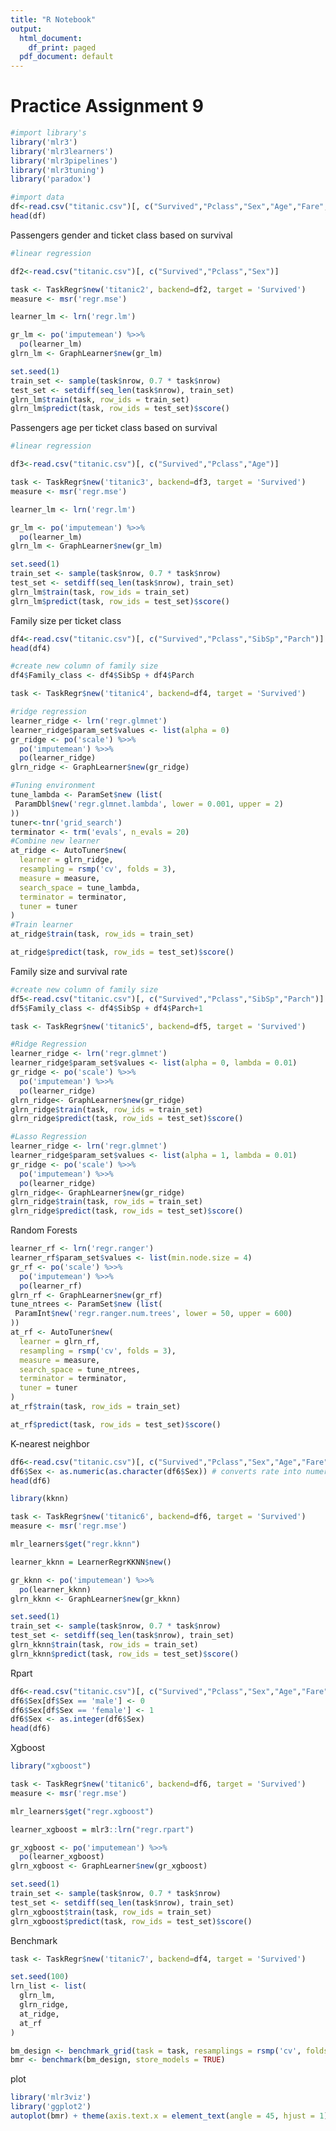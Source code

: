 ```yaml
---
title: "R Notebook"
output:
  html_document:
    df_print: paged
  pdf_document: default
---
```


# Practice Assignment 9

```r
#import library's
library('mlr3')
library('mlr3learners')
library('mlr3pipelines')
library('mlr3tuning')
library('paradox')
```


```r
#import data
df<-read.csv("titanic.csv")[, c("Survived","Pclass","Sex","Age","Fare","Embarked")]
head(df)
```



Passengers gender and ticket class based on survival

```r
#linear regression

df2<-read.csv("titanic.csv")[, c("Survived","Pclass","Sex")]

task <- TaskRegr$new('titanic2', backend=df2, target = 'Survived')
measure <- msr('regr.mse')

learner_lm <- lrn('regr.lm')

gr_lm <- po('imputemean') %>>%
  po(learner_lm)
glrn_lm <- GraphLearner$new(gr_lm)

set.seed(1)
train_set <- sample(task$nrow, 0.7 * task$nrow) 
test_set <- setdiff(seq_len(task$nrow), train_set)
glrn_lm$train(task, row_ids = train_set)
glrn_lm$predict(task, row_ids = test_set)$score() 
```

Passengers age per ticket class based on survival

```r
#linear regression

df3<-read.csv("titanic.csv")[, c("Survived","Pclass","Age")]

task <- TaskRegr$new('titanic3', backend=df3, target = 'Survived')
measure <- msr('regr.mse')

learner_lm <- lrn('regr.lm')

gr_lm <- po('imputemean') %>>%
  po(learner_lm)
glrn_lm <- GraphLearner$new(gr_lm)

set.seed(1)
train_set <- sample(task$nrow, 0.7 * task$nrow) 
test_set <- setdiff(seq_len(task$nrow), train_set)
glrn_lm$train(task, row_ids = train_set)
glrn_lm$predict(task, row_ids = test_set)$score() 
```

Family size per ticket class

```r
df4<-read.csv("titanic.csv")[, c("Survived","Pclass","SibSp","Parch")]
head(df4)
```

```r
#create new column of family size
df4$Family_class <- df4$SibSp + df4$Parch
```

```r
task <- TaskRegr$new('titanic4', backend=df4, target = 'Survived')
```

```r
#ridge regression
learner_ridge <- lrn('regr.glmnet') 
learner_ridge$param_set$values <- list(alpha = 0)
gr_ridge <- po('scale') %>>%
  po('imputemean') %>>%
  po(learner_ridge)
glrn_ridge <- GraphLearner$new(gr_ridge)
```

```r
#Tuning environment
tune_lambda <- ParamSet$new (list(
 ParamDbl$new('regr.glmnet.lambda', lower = 0.001, upper = 2)
))
tuner<-tnr('grid_search')
terminator <- trm('evals', n_evals = 20)
#Combine new learner
at_ridge <- AutoTuner$new(
  learner = glrn_ridge,
  resampling = rsmp('cv', folds = 3),
  measure = measure,
  search_space = tune_lambda,
  terminator = terminator,
  tuner = tuner
)
#Train learner
at_ridge$train(task, row_ids = train_set)
```
```r
at_ridge$predict(task, row_ids = test_set)$score() 
```


Family size and survival rate

```r
#create new column of family size
df5<-read.csv("titanic.csv")[, c("Survived","Pclass","SibSp","Parch")]
df5$Family_class <- df4$SibSp + df4$Parch+1
```

```r
task <- TaskRegr$new('titanic5', backend=df5, target = 'Survived')
```

```r
#Ridge Regression
learner_ridge <- lrn('regr.glmnet') 
learner_ridge$param_set$values <- list(alpha = 0, lambda = 0.01)
gr_ridge <- po('scale') %>>%
  po('imputemean') %>>%
  po(learner_ridge)
glrn_ridge<- GraphLearner$new(gr_ridge)
glrn_ridge$train(task, row_ids = train_set)
glrn_ridge$predict(task, row_ids = test_set)$score() 
```
```r
#Lasso Regression
learner_ridge <- lrn('regr.glmnet') 
learner_ridge$param_set$values <- list(alpha = 1, lambda = 0.01)
gr_ridge <- po('scale') %>>%
  po('imputemean') %>>%
  po(learner_ridge)
glrn_ridge<- GraphLearner$new(gr_ridge)
glrn_ridge$train(task, row_ids = train_set)
glrn_ridge$predict(task, row_ids = test_set)$score() 
```

Random Forests

```r
learner_rf <- lrn('regr.ranger') 
learner_rf$param_set$values <- list(min.node.size = 4)
gr_rf <- po('scale') %>>%
  po('imputemean') %>>%
  po(learner_rf)
glrn_rf <- GraphLearner$new(gr_rf)
tune_ntrees <- ParamSet$new (list(
 ParamInt$new('regr.ranger.num.trees', lower = 50, upper = 600)
))
at_rf <- AutoTuner$new(
  learner = glrn_rf,
  resampling = rsmp('cv', folds = 3),
  measure = measure,
  search_space = tune_ntrees,
  terminator = terminator,
  tuner = tuner
)
at_rf$train(task, row_ids = train_set)
```
```r
at_rf$predict(task, row_ids = test_set)$score() 
```

K-nearest neighbor

```r
df6<-read.csv("titanic.csv")[, c("Survived","Pclass","Sex","Age","Fare")]
df6$Sex <- as.numeric(as.character(df6$Sex)) # converts rate into numerical
head(df6)
```

```r

library(kknn)

task <- TaskRegr$new('titanic6', backend=df6, target = 'Survived')
measure <- msr('regr.mse')

mlr_learners$get("regr.kknn")

learner_kknn = LearnerRegrKKNN$new()

gr_kknn <- po('imputemean') %>>%
  po(learner_kknn)
glrn_kknn <- GraphLearner$new(gr_kknn)

set.seed(1)
train_set <- sample(task$nrow, 0.7 * task$nrow) 
test_set <- setdiff(seq_len(task$nrow), train_set)
glrn_kknn$train(task, row_ids = train_set)
glrn_kknn$predict(task, row_ids = test_set)$score() 
```

Rpart

```r
df6<-read.csv("titanic.csv")[, c("Survived","Pclass","Sex","Age","Fare")]
df6$Sex[df$Sex == 'male'] <- 0
df6$Sex[df$Sex == 'female'] <- 1
df6$Sex <- as.integer(df6$Sex)
head(df6)
```
Xgboost

```r
library("xgboost")

task <- TaskRegr$new('titanic6', backend=df6, target = 'Survived')
measure <- msr('regr.mse')

mlr_learners$get("regr.xgboost")

learner_xgboost = mlr3::lrn("regr.rpart")

gr_xgboost <- po('imputemean') %>>%
  po(learner_xgboost)
glrn_xgboost <- GraphLearner$new(gr_xgboost)

set.seed(1)
train_set <- sample(task$nrow, 0.7 * task$nrow) 
test_set <- setdiff(seq_len(task$nrow), train_set)
glrn_xgboost$train(task, row_ids = train_set)
glrn_xgboost$predict(task, row_ids = test_set)$score() 
```



Benchmark

```r
task <- TaskRegr$new('titanic7', backend=df4, target = 'Survived')
```


```r
set.seed(100)
lrn_list <- list(
  glrn_lm,
  glrn_ridge,
  at_ridge,
  at_rf
)

bm_design <- benchmark_grid(task = task, resamplings = rsmp('cv', folds = 4), learners = lrn_list)
bmr <- benchmark(bm_design, store_models = TRUE)
```


plot

```r
library('mlr3viz')
library('ggplot2')
autoplot(bmr) + theme(axis.text.x = element_text(angle = 45, hjust = 1))
```


